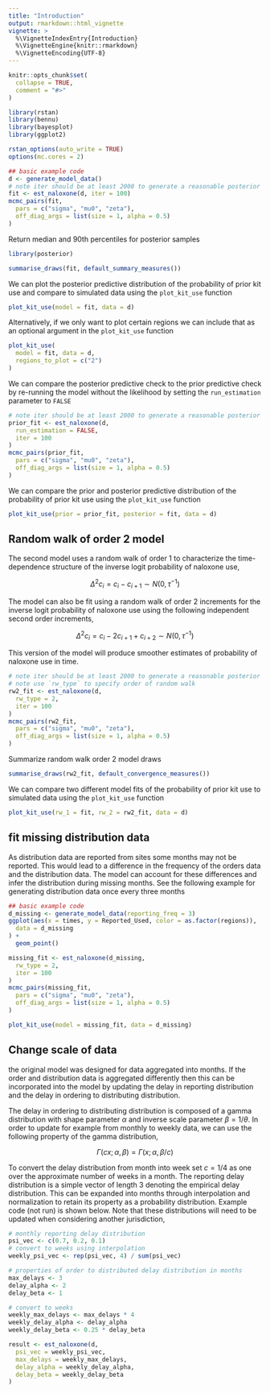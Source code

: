 ```yaml
---
title: "Introduction"
output: rmarkdown::html_vignette
vignette: >
  %\VignetteIndexEntry{Introduction}
  %\VignetteEngine{knitr::rmarkdown}
  %\VignetteEncoding{UTF-8}
---
```


```r
knitr::opts_chunk$set(
  collapse = TRUE,
  comment = "#>"
)
```

```r
library(rstan)
library(bennu)
library(bayesplot)
library(ggplot2)

rstan_options(auto_write = TRUE)
options(mc.cores = 2)

## basic example code
d <- generate_model_data()
# note iter should be at least 2000 to generate a reasonable posterior sample
fit <- est_naloxone(d, iter = 100)
mcmc_pairs(fit,
  pars = c("sigma", "mu0", "zeta"),
  off_diag_args = list(size = 1, alpha = 0.5)
)
```

Return median and 90th percentiles for posterior samples

```r
library(posterior)

summarise_draws(fit, default_summary_measures())
```

We can plot the posterior predictive distribution of the probability of prior 
kit use and compare to simulated data using the `plot_kit_use` function

```r
plot_kit_use(model = fit, data = d)
```

Alternatively, if we only want to plot certain regions we can include that
as an optional argument in the `plot_kit_use` function

```r
plot_kit_use(
  model = fit, data = d,
  regions_to_plot = c("2")
)
```

We can compare the posterior predictive check to the prior predictive check
by re-running the model without the likelihood by setting the `run_estimation`
parameter to `FALSE`

```r
# note iter should be at least 2000 to generate a reasonable posterior sample
prior_fit <- est_naloxone(d,
  run_estimation = FALSE,
  iter = 100
)
mcmc_pairs(prior_fit,
  pars = c("sigma", "mu0", "zeta"),
  off_diag_args = list(size = 1, alpha = 0.5)
)
```


We can compare the prior and posterior predictive distribution of the 
probability of prior kit use using the `plot_kit_use` function

```r
plot_kit_use(prior = prior_fit, posterior = fit, data = d)
```


## Random walk of order 2 model

The second model uses a random walk of order 1 to characterize the time-dependence
structure of the inverse logit probability of naloxone use,

$$\Delta^2c_i = c_i - c_{i+1} \sim N(0,\tau^{-1})  $$

The model can also be fit using a random walk of order 2 increments for the inverse logit probability of naloxone use using the following independent second order increments,

$$\Delta^2c_i = c_i - 2c_{i+1} + c_{i+2} \sim N(0,\tau^{-1}) $$

This version of the model will produce smoother estimates of probability of
naloxone use in time.

```r
# note iter should be at least 2000 to generate a reasonable posterior sample
# note use `rw_type` to specify order of random walk
rw2_fit <- est_naloxone(d,
  rw_type = 2,
  iter = 100
)
mcmc_pairs(rw2_fit,
  pars = c("sigma", "mu0", "zeta"),
  off_diag_args = list(size = 1, alpha = 0.5)
)
```


Summarize random walk order 2 model draws

```r
summarise_draws(rw2_fit, default_convergence_measures())
```

We can compare two different model fits of the probability of prior kit use
to simulated data using the `plot_kit_use` function

```r
plot_kit_use(rw_1 = fit, rw_2 = rw2_fit, data = d)
```


## fit missing distribution data

As distribution data are reported from sites some months may not be reported.
This would lead to a difference in the frequency of the orders data and the
distribution data. The model can account for these differences and infer the 
distribution during missing months. See the following example for generating
distribution data once every three months

```r
## basic example code
d_missing <- generate_model_data(reporting_freq = 3)
ggplot(aes(x = times, y = Reported_Used, color = as.factor(regions)),
  data = d_missing
) +
  geom_point()
```



```r
missing_fit <- est_naloxone(d_missing,
  rw_type = 2,
  iter = 100
)
mcmc_pairs(missing_fit,
  pars = c("sigma", "mu0", "zeta"),
  off_diag_args = list(size = 1, alpha = 0.5)
)
```


```r
plot_kit_use(model = missing_fit, data = d_missing)
```

## Change scale of data

the original model was designed for data aggregated into months. If the order and distribution data is aggregated differently then this can be incorporated into the model by updating the delay in reporting distribution and the delay in ordering to distributing distribution. 

The delay in ordering to distributing distribution is composed of a gamma distribution with shape parameter $\alpha$ and inverse scale parameter $\beta = 1/\theta$. In order to update for example from monthly to weekly data, we can use the following property of the gamma distribution,

$$\Gamma(cx;\alpha,\beta) = \Gamma(x;\alpha,\beta/c)$$

To convert the delay distribution from month into week set $c = 1/4$ as one over the approximate number of weeks in a month. The reporting delay distribution is a simple vector of length 3 denoting the empirical delay distribution. This can be expanded into months through interpolation and normalization to retain its property as a probability distribution. Example code (not run) is shown below. Note that these distributions will need to be updated when considering another jurisdiction,

```r
# monthly reporting delay distribution
psi_vec <- c(0.7, 0.2, 0.1)
# convert to weeks using interpolation
weekly_psi_vec <- rep(psi_vec, 4) / sum(psi_vec)

# properties of order to distributed delay distribution in months
max_delays <- 3
delay_alpha <- 2
delay_beta <- 1

# convert to weeks
weekly_max_delays <- max_delays * 4
weekly_delay_alpha <- delay_alpha
weekly_delay_beta <- 0.25 * delay_beta

result <- est_naloxone(d,
  psi_vec = weekly_psi_vec,
  max_delays = weekly_max_delays,
  delay_alpha = weekly_delay_alpha,
  delay_beta = weekly_delay_beta
)
```
